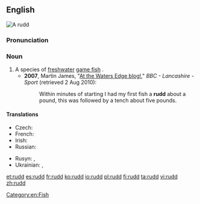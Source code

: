 {{also|Rudd}}
==English==
[[Image:ScardiniusErythropthalmusXBlikkaBjoerkna.JPG|thumb|A '''rudd''']]
{{wikipedia}}
{{wikispecies|Scardinus erythrophthalmus}}

===Pronunciation===
{{rfp|lang=en}}

===Noun===
{{en-noun}}

# A species of [[freshwater]] [[game fish]] {{qualifier|Scardinius erythropthalmus}}.
#* '''2007''', Martin James, "[http://www.bbc.co.uk/lancashire/content/articles/2007/06/15/fishing_martin_james_2007_season.shtml At the Waters Edge blog!]," ''BBC - Lancashire - Sport'' (retrieved 2 Aug 2010):
#*: Within minutes of starting I had my first fish a '''rudd''' about a pound, this was followed by a tench about five pounds.

====Translations====
{{trans-top|fish ''Scardinius erythropthalmus''}}
* Czech: {{t-|cs|perlín|m}}
* French: {{t+|fr|rotengle|m}}
* Irish: {{t-|ga|ruán|m}}
* Russian: {{t|ru|краснопёрка|f|tr=krasnopjórka|sc=Cyrl}}
{{trans-mid}}
* Rusyn: {{tø|rue|бочіця|f|tr=bóčicja}}, {{tø|rue|червленоочіця|f|tr=červlenoóčicja}}
* Ukrainian: {{t|uk|краснопірка|f|tr=krasnopírka|sc=Cyrl}}, {{t|uk|червонопірка|f|tr=červonopírka|sc=Cyrl}}
{{trans-bottom}}

[[Category:en:Fish]]

[[et:rudd]]
[[es:rudd]]
[[fr:rudd]]
[[ko:rudd]]
[[io:rudd]]
[[pl:rudd]]
[[fi:rudd]]
[[ta:rudd]]
[[vi:rudd]]
[[zh:rudd]]